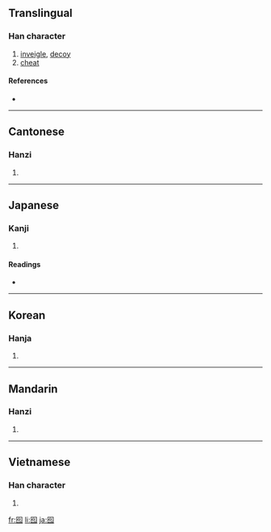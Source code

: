 ==Translingual==

===Han character===
{{Han char|rn=31|rad=囗|as=04|sn=7|four=6021<sub>1</sub>|canj=田人心 (WOP), XX田人心 (XXWOP)}}

# [[inveigle]], [[decoy]]
# [[cheat]]

====References====
* {{Han ref|kx=0217.180|dkj=04715|dj=0445.010|hdz=10715.050|uh=56EE|ud=22254|bh=CAA7|bd=51879}}

----

==Cantonese==

===Hanzi===
{{yue-hanzi|jyut=|y=ngo4, yau4}}

# {{defn|Cantonese|sort=囗04}}

----

==Japanese==

===Kanji===
{{ja-kanji|grade=|rs=囗04}}

# {{defn|Japanese}}

====Readings====
* {{ja-readings|on=[[か]] (ka), [[ゆう]] (yū)|kun=[[おとり]] (otori)}}

----

==Korean==

===Hanja===
{{ko-hanja|hangeul=와|rv=wa|mr=wa}}

# {{defn|Korean|sort=囗04}}

----

==Mandarin==

===Hanzi===
{{cmn-hanzi|pin=[[yóu]] ([[you2]])|wg=yu<sup>2</sup>}}

# {{defn|Mandarin|sort=囗04}}

----

==Vietnamese==

===Han character===
{{vi-hantu|[[ngoa]]|rs=囗04}}

# {{defn|Vietnamese|sort=囗04}}

[[fr:囮]]
[[li:囮]]
[[ja:囮]]